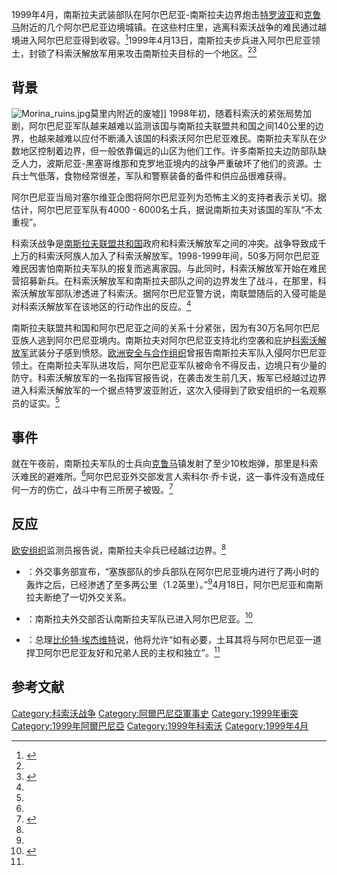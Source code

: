 {{infobox military conflict
| conflict= 1999年4月13日阿尔巴尼亚－南斯拉夫边境冲突
| partof= [[科索沃战争|科索沃战争]]
| image= Albanian army deploys T-59 tanks near Kosovo border, May 1999 (Robert Wright).jpg
| image_size= 300px
| caption= 阿尔巴尼亚[[59式坦克|59式坦克]]在边境
| date= 1999年4月13日<ref name="Daly">{{cite web|url=https://www.independent.co.uk/news/war-in-the-balkans-serbs-enter-albania-and-burn-village-1087030.html|title=War in the Balkans: Serbs enter Albania and burn village|last=Daly|first=Emma|date=1999-04-14|work=[[The_Independent|The Independent]]|access-date=2017-08-27|archive-url=https://web.archive.org/web/20120112080104/http://www.independent.co.uk/news/war-in-the-balkans-serbs-enter-albania-and-burn-village-1087030.html|archive-date=2012-01-12|dead-url=no}}</ref>
| place= [[克鲁马|克鲁马]]、[[库克斯|库克斯]]及周边村庄
| coordinates= 
| map_type= 
| latitude= 
| longitude= 
| map_size= 
| map_caption= 
| map_label= 
| territory= 
| result= [[战前状态|战前状态]]<br />
* 南斯拉夫军队撤回南斯拉夫
* 阿尔巴尼亚军队夺回了控制权
* 阿尔巴尼亚与南斯拉夫断绝外交关系{{sfn|Elsie|2010|p=246}}
| combatant1= {{flag|FR Yugoslavia}}
| combatant2= [[File:Emblem_of_the_Albanian_mod.svg|18px]]阿尔巴尼亚陆军<br> {{flagicon|Albania}}阿尔巴尼亚农民
| commander1= 未知
| commander2= [[File:Emblem_of_the_Albanian_mod.svg|18px]] 库度西·拉马<ref name=KL>{{citation|last=Katamaj|first=Halil|year=2002|title=Kudusi Lama, gjenerali i luftes : Divizioni i Kukësit gjatë Luftës së Kosovës|location=Tiranë|publisher=Mokra|isbn=99927-781-0-5}}{{page needed|date=May 2012}}</ref>
| strength1= 第63伞兵部队营的50个士兵<ref name="Daly"/><ref name=Telegrafi>{{cite web |url=http://www.telegrafi.com/lajme/kosova-e-vitit-1999-turqia-gati-trupat-te-nderhyje-ushtarakisht-2-30158.html |title=Kosova e vitit 1999, Turqia gati trupat të ndërhyjë ushtarakisht |date=2013-03-18 |publisher=Telegrafi |archive-url=https://web.archive.org/web/20141016043248/http://www.telegrafi.com/lajme/kosova-e-vitit-1999-turqia-gati-trupat-te-nderhyje-ushtarakisht-2-30158.html |archive-date=2014-10-16 |dead-url=yes |access-date=2014-11-11 }}</ref>
| strength2= 未知
| casualties1= 
| casualties2= 
| casualties3= 3栋房屋被毁
| notes= 
| campaignbox= {{Campaignbox 科索沃战争}}
}}

1999年4月，南斯拉夫武装部队在阿尔巴尼亚-南斯拉夫边界炮击[[特罗波亚|特罗波亚]]和[[克鲁马|克鲁马]]附近的几个阿尔巴尼亚边境城镇。在这些村庄里，逃离科索沃战争的难民通过越境进入阿尔巴尼亚得到收容。<ref name=Fisher>{{cite web|url=http://articles.sfgate.com/1999-06-07/news/17692125_1_kosovo-liberation-army-prizren-kosovo-and-albania|title=Surge of Fighting on Kosovo-Albania Border crossings of Albania / Refugees on the run again for safety|last=Fisher|first=Ian|date=1999-06-07|work=[[The_New_York_Times|The New York Times]]|access-date=2011-05-23|archive-url=https://archive.is/20120707182231/http://articles.sfgate.com/1999-06-07/news/17692125_1_kosovo-liberation-army-prizren-kosovo-and-albania|archive-date=2012-07-07|dead-url=no}}</ref>1999年4月13日，南斯拉夫步兵进入阿尔巴尼亚领土，封锁了科索沃解放军用来攻击南斯拉夫目标的一个地区。<ref name="Daly"/><ref name=LAT>{{cite web|url=http://articles.latimes.com/1999/apr/14/news/mn-27375|title=Yugoslav Troops Said to Cross into Albania|last=Daniszewski|first=John|date=1999-04-14|work=[[Los_Angeles_Times|Los Angeles Times]]|access-date=2011-09-20|archive-url=https://web.archive.org/web/20121011015526/http://articles.latimes.com/1999/apr/14/news/mn-27375|archive-date=2012-10-11|dead-url=no}}</ref>
== 背景 ==
[[File:Morina_ruins.jpg|thumb]]莫里内附近的废墟]]
1998年初，随着科索沃的紧张局势加剧，阿尔巴尼亚军队越来越难以监测该国与南斯拉夫联盟共和国之间140公里的边界，也越来越难以应付不断涌入该国的科索沃阿尔巴尼亚难民。{{sfn|Pettifer|Vickers|2007|p=127}}南斯拉夫军队在少数地区控制着边界，但一般依靠偏远的山区为他们工作。许多南斯拉夫边防部队缺乏人力，波斯尼亚-黑塞哥维那和克罗地亚境内的战争严重破坏了他们的资源。士兵士气低落，食物经常很差，军队和警察装备的备件和供应品很难获得。{{sfn|Pettifer|Vickers|2007|p=106}}

阿尔巴尼亚当局对塞尔维亚企图将阿尔巴尼亚列为恐怖主义的支持者表示关切。{{sfn|Pettifer|Vickers|2007|p=127}}据估计，阿尔巴尼亚军队有4000 - 6000名士兵，据说南斯拉夫对该国的军队“不太重视”。{{sfn|The New York Times|18 June 1998}}

科索沃战争是[[南斯拉夫联盟共和国|南斯拉夫联盟共和国]]政府和科索沃解放军之间的冲突。战争导致成千上万的科索沃阿族人加入了科索沃解放军。1998-1999年间，50多万阿尔巴尼亚难民因害怕南斯拉夫军队的报复而逃离家园。与此同时，科索沃解放军开始在难民营招募新兵。在科索沃解放军和南斯拉夫部队之间的边界发生了战斗，在那里，科索沃解放军部队渗透进了科索沃。据阿尔巴尼亚警方说，南联盟随后的入侵可能是对科索沃解放军在该地区的行动作出的反应。<ref name=LAT/>

南斯拉夫联盟共和国和阿尔巴尼亚之间的关系十分紧张，因为有30万名阿尔巴尼亚族人逃到阿尔巴尼亚境内。南斯拉夫对阿尔巴尼亚支持北约空袭和庇护[[科索沃解放军|科索沃解放军]]武装分子感到愤怒。[[欧洲安全与合作组织|欧洲安全与合作组织]]曾报告南斯拉夫军队入侵阿尔巴尼亚领土。在南斯拉夫军队进攻后，阿尔巴尼亚军队被命令不得反击，边境只有少量的防守。科索沃解放军的一名指挥官报告说，在袭击发生前几天，叛军已经越过边界进入科索沃解放军的一个据点特罗波亚附近，这次入侵得到了欧安组织的一名观察员的证实。<ref name=LAT/>
== 事件 ==
就在午夜前，南斯拉夫军队的士兵向[[克鲁马|克鲁马]]镇发射了至少10枚炮弹，那里是科索沃难民的避难所。<ref name=Fisher/>阿尔巴尼亚外交部发言人索科尔·乔卡说，这一事件没有造成任何一方的伤亡，战斗中有三所房子被毁。<ref>{{cite web|publisher=United Press International|author=Lulzim Cota|title=Albanian report: Troops crossed border|url=http://www.upi.com/Archives/1999/04/13/UPI-Focus-Albanian-report-Troops-crossed-border/7718923976000/|date=1999-04-13|access-date=2015-09-20|archive-url=https://web.archive.org/web/20160304204903/http://www.upi.com/Archives/1999/04/13/UPI-Focus-Albanian-report-Troops-crossed-border/7718923976000/|archive-date=2016-03-04|dead-url=no}}</ref>
== 反应 ==
[[欧安组织|欧安组织]]监测员报告说，南斯拉夫伞兵已经越过边界。<ref name="Daly"/>
*{{flag|Albania}}：外交事务部宣布，“塞族部队的步兵部队在阿尔巴尼亚境内进行了两小时的轰炸之后，已经渗透了至多两公里（1.2英里）。”<ref name=CNN />4月18日，阿尔巴尼亚和南斯拉夫断绝了一切外交关系。{{sfn|Elsie|2010|p=246}}
*{{flag|FR Yugoslavia}}：南斯拉夫外交部否认南斯拉夫军队已进入阿尔巴尼亚。<ref name=CNN>{{cite web |url=http://articles.cnn.com/1999-04-13/world/9904_13_yugoslavia.albania_1_albanian-serbian-province-border?_s=PM:WORLD |title=Albania says Serb forces cross border, occupy village |publisher=[[CNN|CNN]] |date=1999-04-13 |archive-url=https://web.archive.org/web/20190703043609/http://edition.cnn.com/WORLD/europe/9904/13/yugoslavia.albania/index.html?_s=PM:WORLD |archive-date=2019-07-03 |dead-url=yes |access-date=2011-09-21 }}</ref>
*{{flag|Turkey}}：总理[[比伦特·埃杰维特|比伦特·埃杰维特]]说，他将允许“如有必要，土耳其将与阿尔巴尼亚一道捍卫阿尔巴尼亚友好和兄弟人民的主权和独立”。<ref name=Telegrafi />

== 参考文献 ==
{{reflist}}

[[Category:科索沃战争|Category:科索沃战争]]
[[Category:阿爾巴尼亞軍事史|Category:阿爾巴尼亞軍事史]]
[[Category:1999年衝突|Category:1999年衝突]]
[[Category:1999年阿爾巴尼亞|Category:1999年阿爾巴尼亞]]
[[Category:1999年科索沃|Category:1999年科索沃]]
[[Category:1999年4月|Category:1999年4月]]